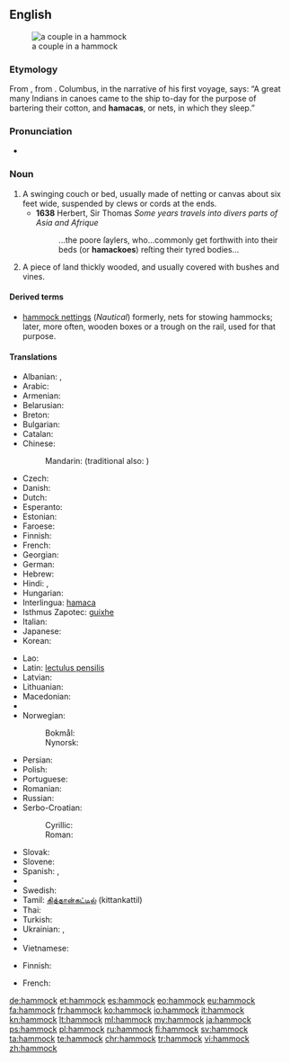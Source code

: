 {{wikipedia}}
==English==
[[File:Couple in Hammock.jpg|right|thumb|a couple in a hammock]]
===Etymology===
From {{etyl|es|en}} {{term|hamaca|lang=es}}, from {{etyl|tnq|en}}.  Columbus, in the narrative of his first voyage, says: “A great many Indians in canoes came to the ship to-day for the purpose of bartering their cotton, and '''hamacas''', or nets, in which they sleep.”

===Pronunciation===
* {{IPA|/ˈhæmək/}}

===Noun===
{{en-noun}}

# A swinging couch or bed, usually made of netting or canvas about six feet wide, suspended by clews or cords at the ends.
#* '''1638''' Herbert, Sir Thomas ''Some years travels into divers parts of Asia and Afrique''
#*: ...the poore ſaylers, who...commonly get forthwith into their beds (or '''hamackoes''') reſting their tyred bodies...
# {{context|US|archaic|lang=en}} A piece of land thickly wooded, and usually covered with bushes and vines.

====Derived terms====
* [[hammock nettings]] (''Nautical'') formerly, nets for stowing hammocks; later, more often, wooden boxes or a trough on the rail, used for that purpose.

====Translations====
{{trans-top|swinging couch or bed}}
* Albanian: {{t-|sq|shtrat i varur}}, {{t-|sq|hamak}}
* Arabic: {{t-|ar|أرجوحة شبكية|f|tr=ʾurjūḥa šabakíyya|sc=Arab}}
* Armenian: {{t-|hy|ճոճ|tr=čoč|sc=Armn}}
* Belarusian: {{t-|be|гамак|m|tr=hamák|sc=Cyrl}}
* Breton: {{t|br|gwele-skourr|m}}
* Bulgarian: {{t-|bg|хамак|m|tr=hamák|sc=Cyrl}}
* Catalan: {{t-|ca|hamaca|f}}
* Chinese:
*: Mandarin: {{t|cmn|吊床|tr=diàochuáng|sc=Hani}} (traditional also: {{t|cmn|弔牀|sc=Hani}})
* Czech: {{t-|cs|houpací síť|f}}
* Danish: {{t-|da|hængekøje|c}}
* Dutch: {{t+|nl|hangmat|f}}
* Esperanto: {{t-|eo|hamako}}
* Estonian: {{t-|et|võrkkiik}}
* Faroese: {{t-|fo|heingikoyggja|f}}
* Finnish: {{t+|fi|riippumatto}}
* French: {{t+|fr|hamac|m}}
* Georgian: {{t+|ka|ჰამაკი|tr=hamaki|sc=Geor}}
* German: {{t+|de|Hängematte|f}}
* Hebrew: {{t+|he|ערסל|tr=arsal|sc=Hebr}}
* Hindi: {{t-|hi|झूला|m|tr=jhūlā|sc=Deva}}, {{t-|hi|जालीदार झूला|tr=jālīdār jhūlā|sc=Deva}}
* Hungarian: {{t+|hu|függőágy}}
* Interlingua: [[hamaca]]
* Isthmus Zapotec: [[guixhe]]
* Italian: {{t+|it|amaca|f}}
* Japanese: {{t-|ja|ハンモック|tr=hanmokku|sc=Jpan}}
* Korean: {{t-|ko|해먹|tr=haemeok|sc=Kore}}
{{trans-mid}}
* Lao: {{t-|lo|ເປ|tr=pee|sc=Laoo}}
* Latin: [[lectulus pensilis]]
* Latvian: {{t-|lv|šūpuļtīkls|m}}
* Lithuanian: {{t-|lt|hamakas|m}}
* Macedonian: {{t-|mk|лежалка|f|tr=léžalka}}
* {{trreq|mt}}
* Norwegian:
*: Bokmål: {{t|nb|hengekøye|m|f}}
*: Nynorsk: {{t|nn|hengjekøye|f}}
* Persian: {{t+|fa|بانوج|tr=bânuj|sc=fa-Arab}}
* Polish: {{t+|pl|hamak|m}}
* Portuguese: {{t+|pt|rede|f}}
* Romanian: {{t-|ro|hamac|n}}
* Russian: {{t+|ru|гамак|m|tr=gamák}}
* Serbo-Croatian:
*: Cyrillic: {{t-|sh|висаљка|f}}
*: Roman: {{t-|sh|visaljka|f}}
* Slovak: {{t-|sk|hojdacia sieť|f}}
* Slovene: {{t+|sl|viseča mreža|f}}
* Spanish: {{t+|es|hamaca|f}}, {{t-|es|hamaca paraguaya|f}} {{qualifier|Argentina, Uruguay}}
* {{trreq|sw}}
* Swedish: {{t+|sv|hängmatta|c}}
* Tamil: [[கித்தான்கட்டில்]] (kittankattil)
* Thai: {{t-|th|เปลญวน|tr=bplay yuan|sc=Thai}}
* Turkish: {{t+|tr|hamak}}
* Ukrainian: {{t-|uk|гамак|m|tr=hamák}}, {{t-|uk|підвісне ліжко|tr=pidvísne lížko}}
* {{trreq|ur}}
* Vietnamese: {{t-|vi|cái võng}}
{{trans-bottom}}

{{trans-top|piece of land}}
* Finnish: {{t-|fi|pusikko}}
{{trans-mid}}
* French: {{t+|fr|hammock|m}}
{{trans-bottom}}

[[de:hammock]]
[[et:hammock]]
[[es:hammock]]
[[eo:hammock]]
[[eu:hammock]]
[[fa:hammock]]
[[fr:hammock]]
[[ko:hammock]]
[[io:hammock]]
[[it:hammock]]
[[kn:hammock]]
[[lt:hammock]]
[[ml:hammock]]
[[my:hammock]]
[[ja:hammock]]
[[ps:hammock]]
[[pl:hammock]]
[[ru:hammock]]
[[fi:hammock]]
[[sv:hammock]]
[[ta:hammock]]
[[te:hammock]]
[[chr:hammock]]
[[tr:hammock]]
[[vi:hammock]]
[[zh:hammock]]
